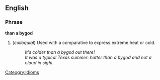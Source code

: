 ==English==

===Phrase===
'''than a bygod'''

# (''colloquial'') Used with a comparative to express extreme heat or cold.
#: ''It's colder than a bygod out there!''
#: ''It was a typical Texas summer: hotter than a bygod and not a cloud in sight.''

[[Cateogry:Idioms]]